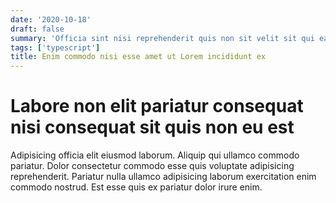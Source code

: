 ```yaml
---
date: '2020-10-18'
draft: false
summary: 'Officia sint nisi reprehenderit quis non sit velit sit qui ea labore.'
tags: ['typescript']
title: Enim commodo nisi esse amet ut Lorem incididunt ex
---
```


# Labore non elit pariatur consequat nisi consequat sit quis non eu est

Adipisicing officia elit eiusmod laborum. Aliquip qui ullamco commodo pariatur.
Dolor consectetur commodo esse quis voluptate adipisicing reprehenderit.
Pariatur nulla ullamco adipisicing laborum exercitation enim commodo nostrud.
Est esse quis ex pariatur dolor irure enim.
